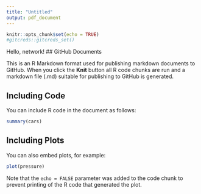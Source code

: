 ```yaml
---
title: "Untitled"
output: pdf_document
---
```


```r
knitr::opts_chunk$set(echo = TRUE)
#gitcreds::gitcreds_set()
```

Hello, network!
## GitHub Documents

This is an R Markdown format used for publishing markdown documents to GitHub. When you click the **Knit** button all R code chunks are run and a markdown file (.md) suitable for publishing to GitHub is generated.

## Including Code

You can include R code in the document as follows:

```r
summary(cars)
```

## Including Plots

You can also embed plots, for example:

```r
plot(pressure)
```

Note that the `echo = FALSE` parameter was added to the code chunk to prevent printing of the R code that generated the plot.
